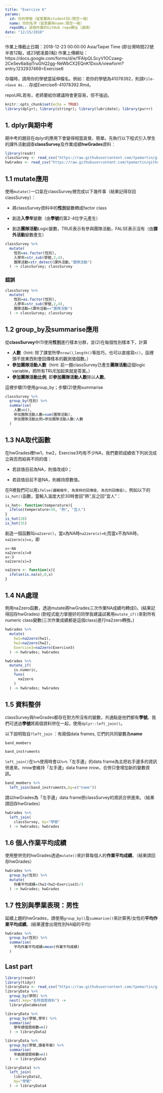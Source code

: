 ```yaml
---
title: "Exercise 6"
params:
  id: 你的學號（留意要與studentID:間空一格）
  name: 你的名字（留意要與name:間空一格）
  repoURL: 這個作業的GitHub repo網址（選填）
date: "12/15/2018"
---
```

作業上傳截止日期：2018-12-23 00:00:00 Asia/Taipei Time (即台灣時間22號半夜12點，或23號凌晨0點)
作業上傳網址：https://docs.google.com/forms/d/e/1FAIpQLScyV1OCzaeg-2CeSev6aibpTruGhQ2gg-NeWbCX2EQnK1DxxA/viewform?entry.1232937468=Exercise6

存檔時，請用你的學號當延伸檔名。例如：若你的學號為41078392，則請`File->Save As...`存成Exercise6-41078392.Rmd。

repoURL若有，老師要給你建議時會更容易，但不強迫。

```r
knitr::opts_chunk$set(echo = TRUE)
library(dplyr); library(stringr); library(lubridate); library(purrr)
```

## 1. dplyr與期中考

期中考的題目在dplyr的應用下會變得相當直覺、簡單。先執行以下程式引入學生的課外活動調查**classSurvey**及作業成績**hwGrades**資料：
```r
library(readr)
classSurvey <- read_csv("https://raw.githubusercontent.com/tpemartin/github-data/master/classSurvey.csv")
hwGrades <- read_csv("https://raw.githubusercontent.com/tpemartin/github-data/master/hwGrades.csv")
```

## 1.1 mutate應用
使用`mutate()`一口氣在classSurvey裡完成以下幾件事（結果記得存回classSurvey）： 

  - 將classSurvey資料中的**性別**變數轉成factor class
    
  - 創造**入學年**變數（由**學號**的第2-4位字元產生）
    
  - 創造**團隊活動**Logic變數，TRUE表示有參與團隊活動，FALSE表示沒有（由**課外活動**變數產生）
    
```r
classSurvey %>%
  mutate(
    性別=as.factor(性別),
    入學年=str_sub(學號,2,4),
    團隊活動=str_detect(課外活動,"團隊活動")
  ) -> classSurvey; classSurvey
```

### 錯誤

```r
classSurvey %>%
  mutate(
    性別=as.factor(性別),
    入學年=str_sub(學號,2,4),
    團隊活動=(課外活動=="團隊活動")
  ) -> classSurvey; classSurvey
```


## 1.2 group_by及summarise應用

從**classSurvey**中(1)使用**性別**進行樣本分群，並(2)在每個性別樣本下，計算

  - **人數**（hint: 除了課堂所學`nrow()`,`length()`等技巧，也可以直接寫`n()`，函裡頭不放東西則會回傳樣本的觀測值個數。）  
  - **參加團隊活動人數**（hint: 前一題classSurvey已產生**團隊活動**這個logic variable，把所有TRUE加起來就是答案。）  
  - **參加團隊活動比例**, 即**參加團隊活動人數**除以**人數**。   

這裡步驟(1)使用group_by；步驟(2)使用summarise   
  
```r
classSurvey %>%
  group_by(性別) %>%
  summarise(
    人數=n(),
    參加團隊活動人數=sum(團隊活動),
    參加團隊活動比例=參加團隊活動人數/人數
  )
```



## 1.3 NA取代函數
在hwGrades裡hw1，hw2，Exercise3均有不少NA，我們要把成績依下列狀況成立與否而給與不同的值：

  - 若該值目前為NA，則值改成0；
    
  - 若該值目前不是NA，則維持原數值。
    
在R裡我們可以用`ifelse(邏輯條件, 為真時的回傳值, 為否的回傳值)`，例如以下的`is_hot()`函數，當輸入溫度大於30時會回"熱",反之回"宜人"：

```r
is_hot<- function(temperature){
  ifelse(temperature>30, "熱", "宜人")
}
is_hot(28)
is_hot(35)
```

創造一個函數叫`na2zero()`，當x為NA時`na2zero(x)=0`;而當x不為NA時，`na2zero(x)=x`，即
```
x<-NA
na2zero(x)=0
x<-3
na2zero(x)=3
```

```r
na2zero <- function(x){
  ifelse(is.na(x),0,x)
}
```



## 1.4 NA處理 
例用na2zero函數，透過mutate將hwGrades三次作業NA成績均轉成0。(結果記得回存hwGrades) (對程式能力掌握好的同學我建議試著用`mutate_if()`來對所有numeric class變數(三次作業成績都是這個class)進行na2zero轉換。)

```r
hwGrades %>%
  mutate(
    hw1=na2zero(hw1),
    hw2=na2zero(hw2),
    Exercise3=na2zero(Exercise3)
  ) -> hwGrades; hwGrades
```



```r
hwGrades %>%
  mutate_if(
    is.numeric,
    funs(
      na2zero
    )
  ) -> hwGrades; hwGrades
```

## 1.5 資料整併
classSurvey與hwGrades都存在對方所沒有的變數，共通點是他們都有**學號**。我們可透過**學號**將兩個資料併在一起，使用`dplyr::left_join()`。

以下說明取自`?left_join` ：有兩個data frames, 它們的共同變數為**name**
```r
band_members
```

```r
band_instruments
```

`left_join()`在`%>%`使用時會以`%>%`「左手邊」的data frame為主把右手邊多的資訊併進來。nrow會維持「左手邊」data frame nrow，合併只會增加新的變數資訊。

```r
band_members %>% 
  left_join(band_instruments,by=c("name"))
```

請以hwGrades為「左手邊」data frame把classSurvey的資訊合併進來。（結果請回存hwGrades）

```r
hwGrades %>%
  left_join(
    classSurvey, by="學號"
  ) -> hwGrades; hwGrades
```


## 1.6 個人作業平均成績
使用整併完的hwGrades透過`mutate()`來計算每個人的**作業平均成績**。（結果請回存hwGrades）

```r
hwGrades %>%
  group_by(性別) %>%
  mutate(
    作業平均成績=(hw1+hw2+Exercise3)/3
  ) -> hwGrades; hwGrades
```



## 1.7 性別與學業表現：男性
延續上題的hwGrades，請使用`group_by()`及`summarise()`來計算男/女性的**平均作業平均成績**。(結果還會出現性別NA組的平均)

```r
hwGrades %>%
  group_by(性別) %>%
  summarise(
    平均作業平均成績=mean(作業平均成績)
  )
```

## Last part

```r
library(readr)
library(tidyr)
libraryData <- read_csv("https://raw.githubusercontent.com/tpemartin/github-data/master/libraryData2.csv")
libraryData %>%
  group_by(學院) %>%
  nest(.key="各院借閱資料") ->
  libraryDataNested
```


```r
libraryData %>%
  group_by(學號,學年) %>%
  summarise(
    學年總借閱冊數=n()
  ) -> libraryData2
```

```r
libraryData %>%
  group_by(學號,讀者年級) %>%
  summarise(
    年級總借閱冊數=n()
  ) -> libraryData3
```

```r
libraryData3 %>%
  left_join(
    libraryData2, 
    by="學號"
  ) -> libraryData4
```

